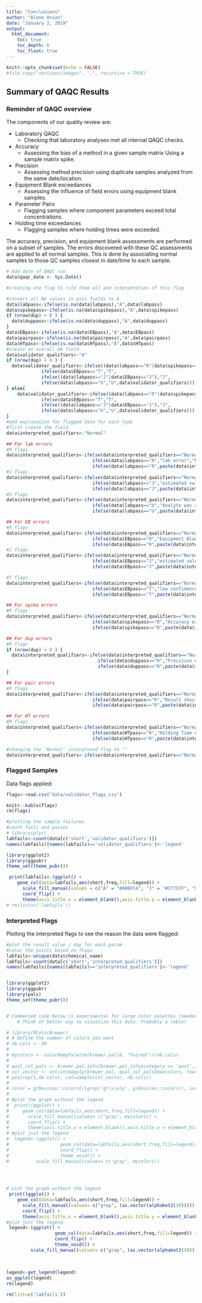 ```yaml
---
title: "Conclusions"
author: "Alene Onion"
date: "January 2, 2019"
output:
  html_document:
    toc: true
    toc_depth: 6
    toc_float: true
---
```


```r
knitr::opts_chunk$set(echo = FALSE)
#file.copy("sections/images", ".", recursive = TRUE)
```

## Summary of QAQC Results

### Reminder of QAQC overview  
The components of our quality review are:

* Laboratory QAQC
    + Checking that laboratory analyses met all internal QAQC checks.  
* Accuracy
    + Assessing the bias of a method in a given sample matrix Using a sample matrix spike.   
* Precision   
    + Assessing method precision using duplicate samples analyzed from the same date/location.    
* Equipment Blank exceedances  
    + Assessing the influence of field errors using equipment blank samples.  
* Parameter Pairs 
    + Flagging samples where component parameters exceed total concentrations.
* Holding time exceedances  
    + Flagging samples where holding times were exceeded.  

The accuracy, precision, and equipment blank assessments are performed on a subset of samples. The errors discovered with these QC assessments are applied to all normal samples. This is done by associating normal samples to those QC samples closest in date/time to each sample. 

```r
# Add date of QAQC run
data$qaqc_date <- Sys.Date()

#creating one flag to rule them all and interpetation of this flag

#convert all NA values in pass fields to A
data$labpass<-ifelse(is.na(data$labpass),"A",data$labpass)
data$spikepass<-ifelse(is.na(data$spikepass),"A",data$spikepass)
if (nrow(dup) > 0 ) {
  data$duppass<-ifelse(is.na(data$duppass),"A",data$duppass)
}
data$EBpass<-ifelse(is.na(data$EBpass),"A",data$EBpass)
data$pairpass<-ifelse(is.na(data$pairpass),"A",data$pairpass)
data$HTpass<-ifelse(is.na(data$HTpass),"A",data$HTpass)
#create an overall QA field
data$validator_qualifiers<-"A"
if (nrow(dup) > 0 ) {
  data$validator_qualifiers<-ifelse((data$labpass=="R"|data$spikepass=="R"|data$duppass=="R"|data$EBpass=="R"|data$pairpass=="R"|data$HTpass=="R"),"R",
             ifelse(data$EBpass=="T","T",
             ifelse((data$labpass=="J"|data$EBpass=="J"),"J",
             ifelse(data$labpass=="U","U",data$validator_qualifiers))))
} else{
    data$validator_qualifiers<-ifelse((data$labpass=="R"|data$spikepass=="R"|data$EBpass=="R"|data$pairpass=="R"|data$HTpass=="R"),"R",
             ifelse(data$EBpass=="T","T",
             ifelse((data$labpass=="J"|data$EBpass=="J"),"J",
             ifelse(data$labpass=="U","U",data$validator_qualifiers))))
}
#add explanation for flagged data for each type
#first create the field
data$interpreted_qualifiers<-"Normal"

## For lab errors
#R flags
data$interpreted_qualifiers<-ifelse(data$interpreted_qualifiers=="Normal",
                                ifelse(data$labpass=="R","lab error","Normal"),
                                ifelse(data$labpass=="R",paste(data$interpreted_qualifiers," ; lab error",sep=""),data$interpreted_qualifiers))
#J flags
data$interpreted_qualifiers<-ifelse(data$interpreted_qualifiers=="Normal",
                                ifelse(data$labpass=="J","estimated value due to lab error","Normal"),
                                ifelse(data$labpass=="J",paste(data$interpreted_qualifiers," ; estimated value due to lab error",sep=""),data$interpreted_qualifiers))
#U flags
data$interpreted_qualifiers<-ifelse(data$interpreted_qualifiers=="Normal",
                                ifelse(data$labpass=="U","Analyte was analyzed for but not detected","Normal"),
                                ifelse(data$labpass=="U",paste(data$interpreted_qualifiers," ; Analyte was analyzed for but not detected",sep=""),data$interpreted_qualifiers))

## For EB errors
#R flags
data$interpreted_qualifiers<-ifelse(data$interpreted_qualifiers=="Normal",
                                ifelse(data$EBpass=="R","Equipment Blank error","Normal"),
                                ifelse(data$EBpass=="R",paste(data$interpreted_qualifiers," ; Equipment Blank error",sep=""),data$interpreted_qualifiers))
#J flags
data$interpreted_qualifiers<-ifelse(data$interpreted_qualifiers=="Normal",
                                ifelse(data$EBpass=="J","estimated value due to Equipment Blank error","Normal"),
                                ifelse(data$EBpass=="J",paste(data$interpreted_qualifiers," ; estimated value due to Equipment Blank error",sep=""),data$interpreted_qualifiers))

#T flags
data$interpreted_qualifiers<-ifelse(data$interpreted_qualifiers=="Normal",
                                ifelse(data$EBpass=="T","low confidence in value due to Equipment Blank error","Normal"),
                                ifelse(data$EBpass=="T",paste(data$interpreted_qualifiers," ; low confidence in value due to Equipment Blank error",sep=""),data$interpreted_qualifiers))

## For spike errors
#R flags
data$interpreted_qualifiers<-ifelse(data$interpreted_qualifiers=="Normal",
                                ifelse(data$spikepass=="R","Accuracy error","Normal"),
                                ifelse(data$spikepass=="R",paste(data$interpreted_qualifiers," ; Accuracy error",sep=""),data$interpreted_qualifiers))

## For dup errors
#R flags
if (nrow(dup) > 0 ) {
  data$interpreted_qualifiers<-ifelse(data$interpreted_qualifiers=="Normal",
                                  ifelse(data$duppass=="R","Precision error","Normal"),
                                  ifelse(data$duppass=="R",paste(data$interpreted_qualifiers," ; Precision error",sep=""),data$interpreted_qualifiers))
}

## For pair errors
#R flags
data$interpreted_qualifiers<-ifelse(data$interpreted_qualifiers=="Normal",
                                ifelse(data$pairpass=="R","Result should be less than the total","Normal"),
                                ifelse(data$pairpass=="R",paste(data$interpreted_qualifiers," ; Result should be less than the total",sep=""),data$interpreted_qualifiers))

## For HT errors
#R flags
data$interpreted_qualifiers<-ifelse(data$interpreted_qualifiers=="Normal",
                                ifelse(data$HTpass=="R","Holding Time error","Normal"),
                                ifelse(data$HTpass=="R",paste(data$interpreted_qualifiers," ; Holding Time error",sep=""),data$interpreted_qualifiers))

#changing the 'Normal' interpreted flag to ""
data$interpreted_qualifiers<-ifelse(data$interpreted_qualifiers=="Normal",'',data$interpreted_qualifiers)

```

### Flagged Samples  

Data flags applied:  

```r
flags<-read.csv("data/validator_flags.csv")

knitr::kable(flags)
rm(flags)
```    
  
```r
#plotting the sample failures
#count fails and passes
# library(plyr)
labfails<-count(data[c('short','validator_qualifiers')])
names(labfails)[names(labfails)=='validator_qualifiers']<-'legend'

library(ggplot2)
library(ggpubr)
theme_set(theme_pubr())

 print(labfails<-(ggplot() +
    geom_col(data=labfails,aes(short,freq,fill=legend)) +
      scale_fill_manual(values = c("A" = "#00BFC4", "J" = "#C77CFF", "U" = "gray", "R" = "#F8766D", "T" = "#7CAE00")) +
      coord_flip() +
      theme(axis.title.x = element_blank(),axis.title.y = element_blank()))) 
# rm(list=c('labfails'))
```

### Interpreted Flags  
Plotting the interpreted flags to see the reason the data were flagged:  
```r
#plot the result value / day for each param 
#color the points based on flags
labfails<-unique(data$chemical_name)
labfails<-count(data[c('short','interpreted_qualifiers')])
names(labfails)[names(labfails)=='interpreted_qualifiers']<-'legend'


library(ggplot2)
library(ggpubr)
library(pals)
theme_set(theme_pubr())


# Commented code below is experimental for large color palettes (needed when param list is >26).
    # Think of better way to visualize this data. Probably a table?

# library(RColorBrewer)
# # Define the number of colors you want
# nb.cols <- 30
# 
# mycolors <- colorRampPalette(brewer.pal(8, "Paired"))(nb.cols)
# 
# qual_col_pals <- brewer.pal.info[brewer.pal.info$category == 'qual',]
# col_vector <- unlist(mapply(brewer.pal, qual_col_pals$maxcolors, rownames(qual_col_pals)))
# pie(rep(1,nb.cols), col=sample(col_vector, nb.cols))
# 
# color = grDevices::colors()[grep('gr(a|e)y', grDevices::colors(), invert = T)]
# 
# #plot the graph without the legend
#  print((ggplot() +
#     geom_col(data=labfails,aes(short,freq,fill=legend)) +
#       scale_fill_manual(values= c("gray", mycolors)) +
#       coord_flip() +
#       theme(axis.title.x = element_blank(),axis.title.y = element_blank(),legend.position="none")))
# #plot just the legend
#  legend<-(ggplot() +
#                   geom_col(data=labfails,aes(short,freq,fill=legend)) +
#                   coord_flip() +
#                   theme_void()) +
#          scale_fill_manual(values= c("gray", mycolors))

 
 

# plot the graph without the legend
 print((ggplot() +
    geom_col(data=labfails,aes(short,freq,fill=legend)) +
      scale_fill_manual(values= c("gray", (as.vector(alphabet2(30))))) +
      coord_flip() +
      theme(axis.title.x = element_blank(),axis.title.y = element_blank(),legend.position="none")))
#plot just the legend
 legend<-(ggplot() +
                  geom_col(data=labfails,aes(short,freq,fill=legend)) +
                  coord_flip() +
                  theme_void()) +
         scale_fill_manual(values= c("gray", (as.vector(alphabet2(30)))))
 
 
 
legend<-get_legend(legend)
as_ggplot(legend)
rm(legend)

rm(list=c('labfails'))

```



